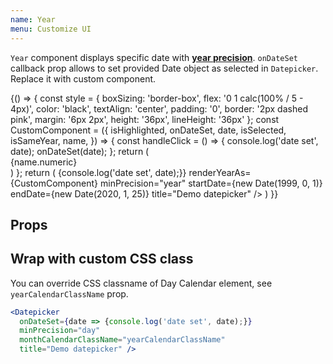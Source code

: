 ```yaml
---
name: Year
menu: Customize UI
---
```


`Year` component displays specific date with [__year precision__](/#calendar-views-and-precision). `onDateSet` callback prop allows to set provided Date object as selected in `Datepicker`. Replace it with custom component.

<Playground>
  {() => {
    const style = {
      boxSizing: 'border-box',
      flex: '0 1 calc(100% / 5 - 4px)',
      color: 'black',
      textAlign: 'center',
      padding: '0',
      border: '2px dashed pink',
      margin: '6px 2px',
      height: '36px',
      lineHeight: '36px'
    };
    const CustomComponent = ({
     isHighlighted,
     onDateSet,
     date,
     isSelected,
     isSameYear,
     name,
   }) => {
      const handleClick = () => {
        console.log('date set', date);
        onDateSet(date);
      };
      return (
        <div onClick={handleClick} style={style}>
          {name.numeric}
        </div>
      )
    };
    return (
      <Datepicker
        onDateSet={date => {console.log('date set', date);}}
        renderYearAs={CustomComponent}
        minPrecision="year"
        startDate={new Date(1999, 0, 1)}
        endDate={new Date(2020, 1, 25)}
        title="Demo datepicker" />
    )
  }}
</Playground>

## Props

<Props of={Year} />

## Wrap with custom CSS class

You can override CSS classname of Day Calendar element, see `yearCalendarClassName` prop.

```jsx
<Datepicker
  onDateSet={date => {console.log('date set', date);}}
  minPrecision="day"
  monthCalendarClassName="yearCalendarClassName"
  title="Demo datepicker" />
```

